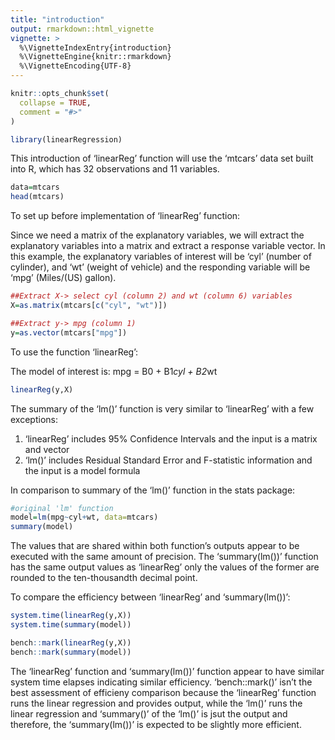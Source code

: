 ```yaml
---
title: "introduction"
output: rmarkdown::html_vignette
vignette: >
  %\VignetteIndexEntry{introduction}
  %\VignetteEngine{knitr::rmarkdown}
  %\VignetteEncoding{UTF-8}
---
```


```r
knitr::opts_chunk$set(
  collapse = TRUE,
  comment = "#>"
)
```

```r
library(linearRegression)
```

This introduction of 'linearReg' function will use the 'mtcars' data set built 
into R, which has 32 observations and 11 variables.

```r
data=mtcars
head(mtcars)
```

To set up before implementation of 'linearReg' function:

Since we need a matrix of the explanatory variables, we will extract the 
explanatory variables into a matrix and extract a response variable vector. In 
this example, the explanatory variables of interest will be 'cyl' (number of 
cylinder), and 'wt' (weight of vehicle) and the responding variable will be 
'mpg' (Miles/(US) gallon).

```r
##Extract X-> select cyl (column 2) and wt (column 6) variables
X=as.matrix(mtcars[c("cyl", "wt")])

##Extract y-> mpg (column 1)
y=as.vector(mtcars["mpg"])
```

To use the function 'linearReg':

The model of interest is: mpg = B0 + B1*cyl + B2*wt

```r
linearReg(y,X)
```

The summary of the 'lm()' function is very similar to 'linearReg' with a 
few exceptions:

1. 'linearReg' includes 95% Confidence Intervals and the input is a matrix
    and vector
2. 'lm()' includes Residual Standard Error and F-statistic information and 
    the input is a model formula

In comparison to summary of the 'lm()' function in the stats package:

```r
#original 'lm' function
model=lm(mpg~cyl+wt, data=mtcars)
summary(model)
```

The values that are shared within both function's outputs appear to be executed 
with the same amount of precision. The 'summary(lm())' function has the same 
output values as 'linearReg' only the values of the former are rounded to the
ten-thousandth decimal point.


To compare the efficiency between 'linearReg' and 'summary(lm())':

```r
system.time(linearReg(y,X))
system.time(summary(model))

bench::mark(linearReg(y,X))
bench::mark(summary(model))
```

The 'linearReg' function and 'summary(lm())' function appear to have similar 
system time elapses indicating similar efficiency. 'bench::mark()' isn't the 
best assessment of efficieny comparison because the 'linearReg' function runs
the linear regression and provides output, while the 'lm()' runs the linear 
regression and 'summary()' of the 'lm()' is jsut the output and therefore, the 
'summary(lm())' is expected to be slightly more efficient.
